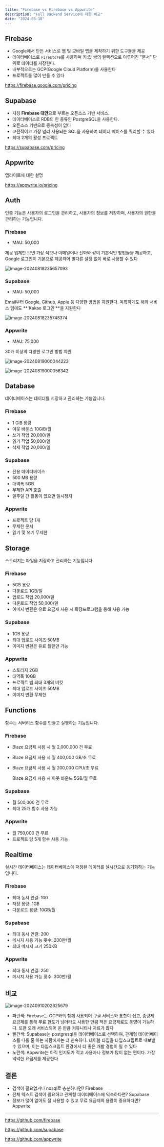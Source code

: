 ```yaml
---
title: "Firebase vs Firebase vs Appwrite"
description: "Full Backend Service에 대한 비교"
date: "2024-08-18"
---
```


## Firebase

- Google에서 만든 서비스로 웹 및 모바일 앱을 제작하기 위한 도구들을 제공
- 데이터베이스로 `Firestore`를 사용하며 키:값 쌍의 컬렉션으로 이루어진  "문서" 단위로 데이터를 저장한다.
- 내부적으로는 GCP(Google Cloud Platform)를 사용한다
- 프로젝트를 많이 만들 수 있다

https://firebase.google.com/pricing



## Supabase

- 자칭 **Firebase 대안**으로 부르는 오픈소스 기반 서비스.
- 데이터베이스로 RDB의 한 종류인 PostgreSQL을 사용한다.
- 오픈소스 기반으로 종속성이 없다
- 고전적이고 가장 널리 사용되는 SQL을 사용하여 데이터 베이스를 쿼리할 수 있다
- 최대 2개의 활성 프로젝트

https://supabase.com/pricing



## Appwrite

앱라이트에 대한 설명

https://appwrite.io/pricing



## Auth

인증 기능은 사용자의 로그인을 관리하고, 사용자의 정보를 저장하며, 사용자의 권한을 관리하는 기능입니다.

### Firebase

- MAU: 50,000

제공 업체만 보면 가장 적으나 이메일이나 전화와 같이 기본적인 방법들을 제공하고, Google 로그인이 기본으로 제공되어 별다른 설정 없이 바로 사용할 수 있다

![image-20240818235657093](assets/image-20240818235657093.png)

### Supabase

- MAU: 50,000

Email부터 Google, Github, Apple 등 다양한 방법을 지원한다. 독특하게도 해외 서비스 임에도 **'Kakao 로그인'**을 지원한다

![image-20240818235748374](assets/image-20240818235748374.png)

### Appwrite

- MAU: 75,000

30개 이상의 다양한 로그인 방법 지원

![image-20240819000044223](assets/image-20240819000044223.png)

![image-20240819000058342](assets/image-20240819000058342.png)



## Database

데이터베이스는 데이터를 저장하고 관리하는 기능입니다.

### Firebase

- 1 GiB 용량
- 아웃 바운스 10GiB/월
- 쓰기 작업 20,000/일
- 읽기 작업 50,000/일
- 삭제 작업 20,000/일

### Supabase

- 전용 데이터베이스
- 500 MB 용량
- 대역폭 5GB
- 무제한 API 호출
- 일주일 간 활동이 없으면 일시정지

### Appwrite

- 프로젝트 당 1개
- 무제한 문서
- 읽기 및 쓰기 무제한



## Storage

스토리지는 파일을 저장하고 관리하는 기능입니다.

### Firebase

- 5GB 용량
- 다운로드 1GB/일
- 업로드 작업 20,000/일
- 다운로드 작업 50,000/일
- 이미지 변환은 유료 요금제 사용 시 확장프로그램을 통해 사용 가능

### Supabase

- 1GB 용량
- 최대 업로드 사이즈 50MB
- 이미지 변환은 유료 플랜만 가능

### Appwrite

- 스토리지 2GB
- 대역폭 10GB
- 프로젝트 별 최대 3개의 버킷
- 최대 업로드 사이즈 50MB
- 이미지 변환 무제한



## Functions

함수는 서버리스 함수를 만들고 실행하는 기능입니다.

### Firebase

- Blaze 요금제 사용 시 월 2,000,000 건 무료

- Blaze 요금제 사용 시 월 400,000 GB/초 무료

- Blaze 요금제 사용 시 월 200,000 CPU/초 무료

  Blaze 요금제 사용 시 아웃 바운드 5GB/월 무료

### Supabase

- 월 500,000 건 무료
- 최대 25개 함수 사용 가능

### Appwrite

- 월 750,000 건 무료
- 프로젝트 당 5개 함수 사용 가능



## Realtime

실시간 데이터베이스는 데이터베이스에 저장된 데이터를 실시간으로 동기화하는 기능입니다.

### Firebase

- 최대 동시 연결: 100
- 저장 용량: 1GB
- 다운로드 용량: 10GB/월

### Supabase

- 최대 동시 연결: 200
- 메시지 사용 가능 횟수: 200만/월
- 최대 메시지 크기 250KB

### Appwrite

- 최대 동시 연결: 250
- 메시지 사용 가능 횟수: 300만/월



## 비교

![image-20240910202625679](assets/image-20240910202625679.png)

- 파란색: Firebase는 GCP와의 함께 사용되어 구글 서비스와 통합이 쉽고, 종량제 요금제를 통해 무료 한도가 넘더라도 사용한 만큼 적은 요금제로도 운영이 가능하다. 또한 오래 서비스되어 온 만큼 커뮤니티나 자료가 많다
- 빨간색: Supabase는 postgresql을 데이터베이스로 선택하여, 관계형 데이터베이스를 다룰 줄 아는 사람에게는 더 친숙하다. 테이블 타입을 타입스크립트로 내보낼 수 있으며, 이는 타입스크립트 환경에서 더 좋은 개발 경험이 될 수 있다
- 노란색: Appwrite는 아직 인지도가 적고 사용자나 정보가 많이 없는 편이다. 가장 넉넉한 요금제를 제공한다



## 결론

- 검색이 필요없거나 nosql로 충분하다면? Firebase
- 전체 텍스트 검색이 필요하고 관계형 데이터베이스에 익숙하다면? Supabase
- 정보가 많이 없어도 잘 사용할 수 있고 무료 요금제의 용량이 중요하다면? Appwrite





------

https://github.com/firebase

https://github.com/supabase

https://github.com/appwrite